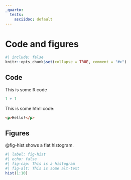 ```yaml
---
_quarto:
  tests:
    asciidoc: default
---
```


# Code and figures {#sec-code-and-figures}

```r
#| include: false
knitr::opts_chunk$set(collapse = TRUE, comment = "#>")
```

## Code {#sec-code}

This is some R code

```r
1 + 1
```

This is some html code:

``` html
<p>Hello!</p>
```

## Figures

@fig-hist shows a flat histogram.

```r
#| label: fig-hist
#| echo: false
#| fig-cap: This is a histogram
#| fig-alt: This is some alt-text
hist(1:10)
```
